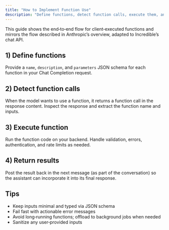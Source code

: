 ```yaml
---
title: "How to Implement Function Use"
description: "Define functions, detect function calls, execute them, and return results"
---
```


This guide shows the end‑to‑end flow for client‑executed functions and mirrors the flow described in Anthropic’s overview, adapted to Incredible’s chat API.

## 1) Define functions

Provide a `name`, `description`, and `parameters` JSON schema for each function in your Chat Completion request.

## 2) Detect function calls

When the model wants to use a function, it returns a function call in the response content. Inspect the response and extract the function name and inputs.

## 3) Execute function

Run the function code on your backend. Handle validation, errors, authentication, and rate limits as needed.

## 4) Return results

Post the result back in the next message (as part of the conversation) so the assistant can incorporate it into its final response.

## Tips

- Keep inputs minimal and typed via JSON schema
- Fail fast with actionable error messages
- Avoid long‑running functions; offload to background jobs when needed
- Sanitize any user‑provided inputs
